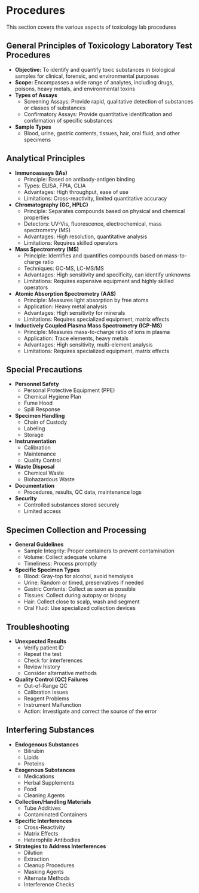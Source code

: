 # Procedures {-}

This section covers the various aspects of toxicology lab procedures

## **General Principles of Toxicology Laboratory Test Procedures** {-}

*   **Objective:** To identify and quantify toxic substances in biological samples for clinical, forensic, and environmental purposes
*   **Scope:** Encompasses a wide range of analytes, including drugs, poisons, heavy metals, and environmental toxins
*   **Types of Assays**
    *   Screening Assays: Provide rapid, qualitative detection of substances or classes of substances
    *   Confirmatory Assays: Provide quantitative identification and confirmation of specific substances
*   **Sample Types**
    *   Blood, urine, gastric contents, tissues, hair, oral fluid, and other specimens

## **Analytical Principles** {-}

*   **Immunoassays (IAs)**
    *   Principle: Based on antibody-antigen binding
    *   Types: ELISA, FPIA, CLIA
    *   Advantages: High throughput, ease of use
    *   Limitations: Cross-reactivity, limited quantitative accuracy
*   **Chromatography (GC, HPLC)**
    *   Principle: Separates compounds based on physical and chemical properties
    *   Detectors: UV-Vis, fluorescence, electrochemical, mass spectrometry (MS)
    *   Advantages: High resolution, quantitative analysis
    *   Limitations: Requires skilled operators
*   **Mass Spectrometry (MS)**
    *   Principle: Identifies and quantifies compounds based on mass-to-charge ratio
    *   Techniques: GC-MS, LC-MS/MS
    *   Advantages: High sensitivity and specificity, can identify unknowns
    *   Limitations: Requires expensive equipment and highly skilled operators
*   **Atomic Absorption Spectrometry (AAS)**
    *   Principle: Measures light absorption by free atoms
    *   Application: Heavy metal analysis
    *   Advantages: High sensitivity for minerals
    *   Limitations: Requires specialized equipment, matrix effects
*   **Inductively Coupled Plasma Mass Spectrometry (ICP-MS)**
    *   Principle: Measures mass-to-charge ratio of ions in plasma
    *   Application: Trace elements, heavy metals
    *   Advantages: High sensitivity, multi-element analysis
    *   Limitations: Requires specialized equipment, matrix effects

## **Special Precautions** {-}

*   **Personnel Safety**
    *   Personal Protective Equipment (PPE)
    *   Chemical Hygiene Plan
    *   Fume Hood
    *   Spill Response
*   **Specimen Handling**
    *   Chain of Custody
    *   Labeling
    *   Storage
*   **Instrumentation**
    *   Calibration
    *   Maintenance
    *   Quality Control
*   **Waste Disposal**
    *   Chemical Waste
    *   Biohazardous Waste
*   **Documentation**
    *   Procedures, results, QC data, maintenance logs
*   **Security**
    *   Controlled substances stored securely
    *   Limited access

## **Specimen Collection and Processing** {-}

*   **General Guidelines**
    *   Sample Integrity: Proper containers to prevent contamination
    *   Volume: Collect adequate volume
    *   Timeliness: Process promptly
*   **Specific Specimen Types**
    *   Blood: Gray-top for alcohol, avoid hemolysis
    *   Urine: Random or timed, preservatives if needed
    *   Gastric Contents: Collect as soon as possible
    *   Tissues: Collect during autopsy or biopsy
    *   Hair: Collect close to scalp, wash and segment
    *   Oral Fluid: Use specialized collection devices

## **Troubleshooting** {-}

*   **Unexpected Results**
    *   Verify patient ID
    *   Repeat the test
    *   Check for interferences
    *   Review history
    *   Consider alternative methods
*   **Quality Control (QC) Failures**
    *   Out-of-Range QC
    *   Calibration Issues
    *   Reagent Problems
    *   Instrument Malfunction
    *   Action: Investigate and correct the source of the error

## **Interfering Substances** {-}

*   **Endogenous Substances**
    *   Bilirubin
    *   Lipids
    *   Proteins
*   **Exogenous Substances**
    *   Medications
    *   Herbal Supplements
    *   Food
    *   Cleaning Agents
*   **Collection/Handling Materials**
    *   Tube Additives
    *   Contaminated Containers
*   **Specific Interferences**
    *   Cross-Reactivity
    *   Matrix Effects
    *   Heterophile Antibodies
*   **Strategies to Address Interferences**
    *   Dilution
    *   Extraction
    *   Cleanup Procedures
    *   Masking Agents
    *   Alternate Methods
    *   Interference Checks
